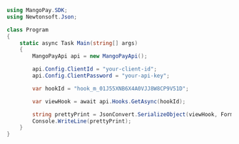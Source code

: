 ```csharp .NET 
using MangoPay.SDK;
using Newtonsoft.Json;

class Program
{
    static async Task Main(string[] args)
    {
        MangoPayApi api = new MangoPayApi();

        api.Config.ClientId = "your-client-id";
        api.Config.ClientPassword = "your-api-key";

        var hookId = "hook_m_01J55XNB6X4A0VJJ8W8CP9V51D";

        var viewHook = await api.Hooks.GetAsync(hookId);

        string prettyPrint = JsonConvert.SerializeObject(viewHook, Formatting.Indented);
        Console.WriteLine(prettyPrint);
    }
}
```